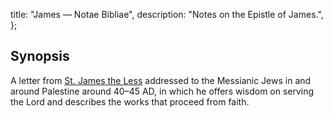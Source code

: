   title: "James — Notae Bibliae",
  description: "Notes on the Epistle of James.",
};

<Initial text="Epistle of James"/>

## Synopsis

A letter from [St. James the Less](/people/saints/apostles/james-the-less) addressed to the Messianic Jews in and around Palestine around 40–45 AD, in which he offers wisdom on serving the Lord and describes the works that proceed from faith.

